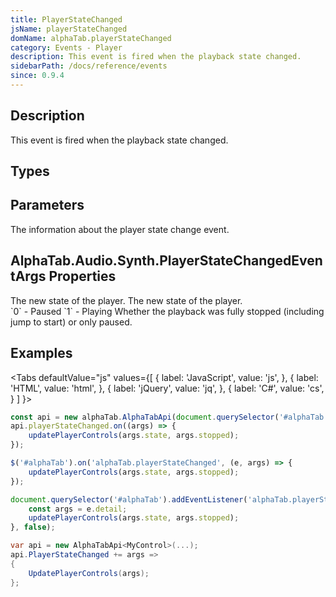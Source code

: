 ```yaml
---
title: PlayerStateChanged
jsName: playerStateChanged
domName: alphaTab.playerStateChanged
category: Events - Player
description: This event is fired when the playback state changed.
sidebarPath: /docs/reference/events
since: 0.9.4
---
```



## Description
This event is fired when the playback state changed. 

<EventDescription metadata={metadata} />

## Types

<TypeTable>
    <TypeRow type="net" name="Action<PlayerStateChangedEventArgs>" />    
    <TypeRow type="js" name="function(e)" />    
</TypeTable>

## Parameters

<ParameterTable>
    <ParameterRow platform="all" name="args" type="AlphaTab.Audio.Synth.PlayerStateChangedEventArgs">
        The information about the player state change event. 
    </ParameterRow>
</ParameterTable>

## AlphaTab.Audio.Synth.PlayerStateChangedEventArgs Properties

<ParameterTable>
    <ParameterRow platform="net" name="State" type="AlphaTab.Audio.Synth.PlayerState">
        The new state of the player.  
    </ParameterRow>
    <ParameterRow platform="js" name="state" type="int">
        The new state of the player. <br />
        `0` - Paused
        `1` - Playing
    </ParameterRow>
    <ParameterRow platform="js" name="stopped" type="bool">
        Whether the playback was fully stopped (including jump to start) or only paused.
    </ParameterRow>
</ParameterTable>

## Examples

<Tabs
  defaultValue="js"
  values={[
    { label: 'JavaScript', value: 'js', },
    { label: 'HTML', value: 'html', },
    { label: 'jQuery', value: 'jq', },
    { label: 'C#', value: 'cs', }
  ]
}>
<TabItem value="js">

```js
const api = new alphaTab.AlphaTabApi(document.querySelector('#alphaTab'));
api.playerStateChanged.on((args) => {
    updatePlayerControls(args.state, args.stopped);
});
```

</TabItem>
<TabItem value="jq">

```js
$('#alphaTab').on('alphaTab.playerStateChanged', (e, args) => {
    updatePlayerControls(args.state, args.stopped);
});
```

</TabItem>
<TabItem value="html">

```js
document.querySelector('#alphaTab').addEventListener('alphaTab.playerStateChanged', (e) => {
    const args = e.detail;
    updatePlayerControls(args.state, args.stopped);
}, false);
```

</TabItem>
<TabItem value="cs">

```cs
var api = new AlphaTabApi<MyControl>(...);
api.PlayerStateChanged += args => 
{
    UpdatePlayerControls(args);
};
```

</TabItem>
</Tabs>